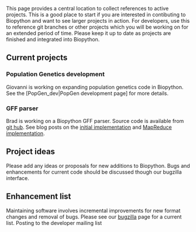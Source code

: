 This page provides a central location to collect references to active projects. This is a good place to start if you are interested in contibuting to Biopython and want to see larger projects in action. For developers, use this to reference git branches or other projects which you will be working on for an extended period of time. Please keep it up to date as projects are finished and integrated into Biopython.

== Current projects ==

=== Population Genetics development ===

Giovanni is working on expanding population genetics code in Biopython. See the [PopGen_dev|PopGen development page] for more details.

=== GFF parser ===

Brad is working on a Biopython GFF parser. Source code is available from [http://github.com/chapmanb/bcbb/tree/be2f4f1714b67aa8e428b747c74c81cdd0451072/gff git hub]. See blog posts on the [http://bcbio.wordpress.com/2009/03/08/initial-gff-parser-for-biopython/ initial implementation] and [http://bcbio.wordpress.com/2009/03/22/mapreduce-implementation-of-gff-parsing-for-biopython/ MapReduce implementation].

== Project ideas ==

Please add any ideas or proposals for new additions to Biopython. Bugs and enhancements for current code should be discussed though our bugzilla interface.

== Enhancement list ==

Maintaining software involves incremental improvements for new format changes and removal of bugs. Please see our [http://bugzilla.open-bio.org/ bugzilla] page for a current list. Posting to the developer mailing list